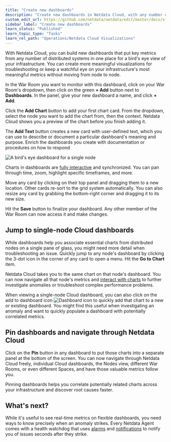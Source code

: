 ```yaml
---
title: "Create new dashboards"
description: "Create new dashboards in Netdata Cloud, with any number of metrics from any node on your infrastructure, for targeted troubleshooting."
custom_edit_url: https://github.com/netdata/netdata/edit/master/docs/visualize/create-dashboards.md
sidebar_label: "Create new dashboards"
learn_status: "Published"
learn_topic_type: "Tasks"
learn_rel_path: "Operations/Netdata Cloud Visualizations"
---
```



With Netdata Cloud, you can build new dashboards that put key metrics from any number of distributed systems in one
place for a bird's eye view of your infrastructure. You can create more meaningful visualizations for troubleshooting or
keep a watchful eye on your infrastructure's most meaningful metrics without moving from node to node.

In the War Room you want to monitor with this dashboard, click on your War Room's dropdown, then click on the green **+
Add** button next to **Dashboards**. In the panel, give your new dashboard a name, and click **+ Add**.

Click the **Add Chart** button to add your first chart card. From the dropdown, select the node you want to add the
chart from, then the context. Netdata Cloud shows you a preview of the chart before you finish adding it.

The **Add Text** button creates a new card with user-defined text, which you can use to describe or document a
particular dashboard's meaning and purpose. Enrich the dashboards you create with documentation or procedures on how to
respond

![A bird's eye dashboard for a single
node](https://user-images.githubusercontent.com/1153921/102650776-a654ba80-4128-11eb-9a65-4f9801b03d4b.png)

Charts in dashboards
are [fully interactive](/docs/nightly/operations/netdata-cloud-visualizations/interact-with-dashboards-and-charts) and
synchronized. You can
pan through time, zoom, highlight specific timeframes, and more.

Move any card by clicking on their top panel and dragging them to a new location. Other cards re-sort to the grid system
automatically. You can also resize any card by grabbing the bottom-right corner and dragging it to its new size.

Hit the **Save** button to finalize your dashboard. Any other member of the War Room can now access it and make changes.

## Jump to single-node Cloud dashboards

While dashboards help you associate essential charts from distributed nodes on a single pane of glass, you might need
more detail when troubleshooting an issue. Quickly jump to any node's dashboard by clicking the 3-dot icon in the corner
of any card to open a menu. Hit the **Go to Chart** item.

Netdata Cloud takes you to the same chart on that node's dashboard. You can now navigate all that node's metrics and
[interact with charts](/docs/nightly/operations/netdata-cloud-visualizations/interact-with-dashboards-and-charts) to
further investigate anomalies or troubleshoot
complex performance problems.

When viewing a single-node Cloud dashboard, you can also click on the add to dashboard icon <img
src="https://user-images.githubusercontent.com/1153921/87587846-827fdb00-c697-11ea-9f31-aed0b8c6afba.png" alt="Dashboard
icon" class="image-inline" /> to quickly add that chart to a new or existing dashboard. You might find this useful when
investigating an anomaly and want to quickly populate a dashboard with potentially correlated metrics.

## Pin dashboards and navigate through Netdata Cloud

Click on the **Pin** button in any dashboard to put those charts into a separate panel at the bottom of the screen. You
can now navigate through Netdata Cloud freely, individual Cloud dashboards, the Nodes view, different War Rooms, or even
different Spaces, and have those valuable metrics follow you.

Pinning dashboards helps you correlate potentially related charts across your infrastructure and discover root causes
faster.

## What's next?

While it's useful to see real-time metrics on flexible dashboards, you need ways to know precisely when an anomaly
strikes. Every Netdata Agent comes with a health watchdog that
uses [alarms](/docs/nightly/setup/configure-health-alarms) and
[notifications](/docs/nightly/integrations/notify) to notify you of
issues seconds after they strike.


